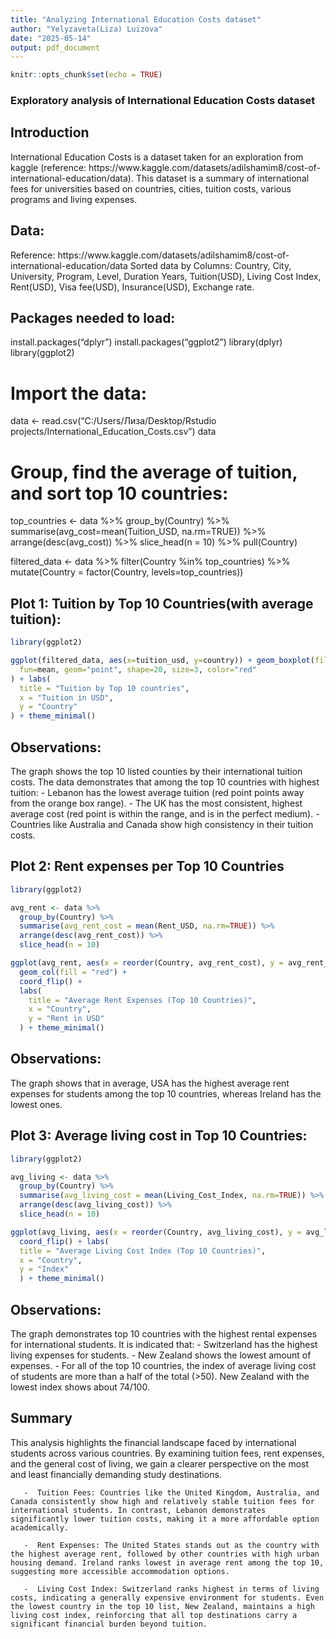 ---
title: "Analyzing International Education Costs dataset"
author: "Yelyzaveta(Liza) Luizova"
date: "2025-05-14"
output: pdf_document
---

```{r setup, include=FALSE}
knitr::opts_chunk$set(echo = TRUE)
```

### Exploratory analysis of International Education Costs dataset

## Introduction

International Education Costs is a dataset taken for an exploration from kaggle (reference: https://www.kaggle.com/datasets/adilshamim8/cost-of-international-education/data). This dataset is a summary of international fees for universities based on countries, cities, tuition costs, various programs and living expenses. 

## Data:

Reference: https://www.kaggle.com/datasets/adilshamim8/cost-of-international-education/data
Sorted data by Columns: Country, City, University, Program, Level, Duration Years, Tuition(USD), Living Cost Index, Rent(USD), Visa fee(USD), Insurance(USD), Exchange rate. 

## Packages needed to load:
install.packages("dplyr")
install.packages("ggplot2")
library(dplyr)
library(ggplot2)

# Import the data:

data <- read.csv("C:/Users/Лиза/Desktop/Rstudio projects/International_Education_Costs.csv")
data

# Group, find the average of tuition, and sort top 10 countries:

top_countries <- data %>%
  group_by(Country) %>%
  summarise(avg_cost=mean(Tuition_USD, na.rm=TRUE)) %>%
  arrange(desc(avg_cost)) %>%
  slice_head(n = 10) %>%
  pull(Country)

filtered_data <- data %>%
  filter(Country %in% top_countries) %>%
  mutate(Country = factor(Country, levels=top_countries))


## Plot 1: Tuition by Top 10 Countries(with average tuition):
```{r tuition-plot, echo=FALSE, fig.align='center', fig.width=7, fig.height=4}
library(ggplot2)

ggplot(filtered_data, aes(x=tuition_usd, y=country)) + geom_boxplot(fill="orange", color="black", notch=FALSE) + stat_summary(
  fun=mean, geom="point", shape=20, size=3, color="red"
) + labs(
  title = "Tuition by Top 10 countries", 
  x = "Tuition in USD",
  y = "Country"
) + theme_minimal()
```

## Observations: 
The graph shows the top 10 listed counties by their international tuition costs. The data demonstrates that among the top 10 countries with highest tuition: 
        -  Lebanon has the lowest average tuition (red point points away from the orange box range).
        -  The UK has the most consistent, highest average cost (red point is within the range, and is in the perfect medium). 
        -  Countries like Australia and Canada show high consistency in their tuition costs. 

## Plot 2: Rent expenses per Top 10 Countries
```{r rent-plot, echo=FALSE, fig.align='center', fig.width=7, fig.height=4}
library(ggplot2) 

avg_rent <- data %>%
  group_by(Country) %>%
  summarise(avg_rent_cost = mean(Rent_USD, na.rm=TRUE)) %>%
  arrange(desc(avg_rent_cost)) %>%
  slice_head(n = 10) 

ggplot(avg_rent, aes(x = reorder(Country, avg_rent_cost), y = avg_rent_cost)) +
  geom_col(fill = "red") +
  coord_flip() +
  labs(
    title = "Average Rent Expenses (Top 10 Countries)",
    x = "Country",
    y = "Rent in USD"
  ) + theme_minimal()
```

## Observations:
The graph shows that in average, USA has the highest average rent expenses for students among the top 10 countries, whereas Ireland has the lowest ones. 

        
## Plot 3: Average living cost in Top 10 Countries:
```{r living-plot, echo=FALSE, fig.align='center', fig.width=7, fig.height=4}
library(ggplot2)

avg_living <- data %>%
  group_by(Country) %>%
  summarise(avg_living_cost = mean(Living_Cost_Index, na.rm=TRUE)) %>%
  arrange(desc(avg_living_cost)) %>%
  slice_head(n = 10)

ggplot(avg_living, aes(x = reorder(Country, avg_living_cost), y = avg_living_cost)) + geom_col(fill = "purple") +
  coord_flip() + labs(
  title = "Average Living Cost Index (Top 10 Countries)", 
  x = "Country", 
  y = "Index"
  ) + theme_minimal()
```

## Observations:
The graph demonstrates top 10 countries with the highest rental expenses for international students. It is indicated that:
        -  Switzerland has the highest living expenses for students.
        -  New Zealand shows the lowest amount of expenses.
        -  For all of the top 10 countries, the index of average living cost of students are more than a half of the total (>50). New Zealand with the lowest index shows about 74/100. 
        
## Summary

This analysis highlights the financial landscape faced by international students across various countries. By examining tuition fees, rent expenses, and the general cost of living, we gain a clearer perspective on the most and least financially demanding study destinations.

       -  Tuition Fees: Countries like the United Kingdom, Australia, and Canada consistently show high and relatively stable tuition fees for international students. In contrast, Lebanon demonstrates significantly lower tuition costs, making it a more affordable option academically.

       -  Rent Expenses: The United States stands out as the country with the highest average rent, followed by other countries with high urban housing demand. Ireland ranks lowest in average rent among the top 10, suggesting more accessible accommodation options.

       -  Living Cost Index: Switzerland ranks highest in terms of living costs, indicating a generally expensive environment for students. Even the lowest country in the top 10 list, New Zealand, maintains a high living cost index, reinforcing that all top destinations carry a significant financial burden beyond tuition.

